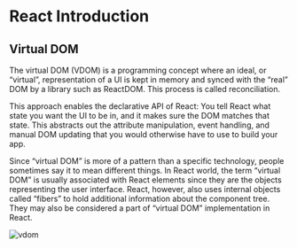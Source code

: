 # React Introduction

## Virtual DOM

The virtual DOM (VDOM) is a programming concept where an ideal, or “virtual”, representation of a UI is kept in memory and synced with the “real” DOM by a library such as ReactDOM. This process is called reconciliation.

This approach enables the declarative API of React: You tell React what state you want the UI to be in, and it makes sure the DOM matches that state. This abstracts out the attribute manipulation, event handling, and manual DOM updating that you would otherwise have to use to build your app.

Since “virtual DOM” is more of a pattern than a specific technology, people sometimes say it to mean different things. In React world, the term “virtual DOM” is usually associated with React elements since they are the objects representing the user interface. React, however, also uses internal objects called “fibers” to hold additional information about the component tree. They may also be considered a part of “virtual DOM” implementation in React.

![vdom](/../images/vdom.jpg)
